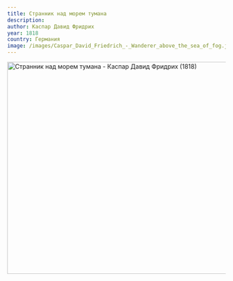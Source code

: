 ```yaml
---
title: Странник над морем тумана
description:
author: Каспар Давид Фридрих
year: 1818
country: Германия
image: /images/Caspar_David_Friedrich_-_Wanderer_above_the_sea_of_fog.jpg
---
```


<Image className="w-full" width="1080" height="489" src="/images/Caspar_David_Friedrich_-_Wanderer_above_the_sea_of_fog.jpg"
       alt="Странник над морем тумана - Каспар Давид Фридрих (1818)"
       caption="Странник над морем тумана - Каспар Давид Фридрих (1818)"/>
